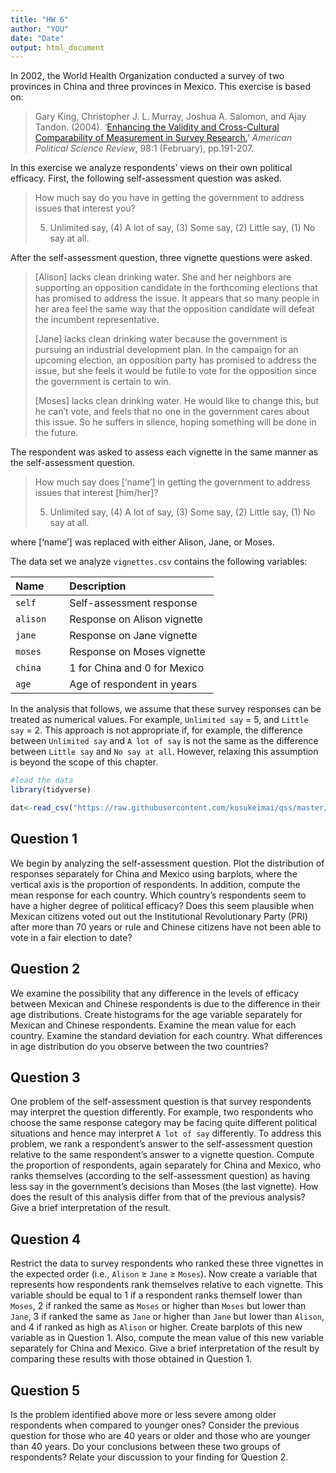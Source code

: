 ```yaml
---
title: "HW 6"
author: "YOU"
date: "Date"
output: html_document
---
```


In 2002, the World Health Organization conducted a survey of two provinces in China and three provinces in Mexico. This
exercise is based on: 

> Gary King, Christopher J. L. Murray, Joshua A. Salomon, and Ajay Tandon. (2004). '[Enhancing the Validity and Cross-Cultural Comparability of Measurement in Survey Research.]( https://doi.org/10.1017/S000305540400108X)' *American Political Science Review*, 98:1 (February), pp.191-207.
  
In this exercise we analyze respondents' views on their own political efficacy.  First, the following self-assessment question was asked.

>  How much say do you have in getting the government to address issues that interest you?
>
>  (5) Unlimited say, (4) A lot of say, (3) Some say, (2) Little say, (1) No say at all.

After the self-assessment question, three vignette questions were asked.

>  [Alison] lacks clean drinking water. She and her neighbors are supporting an opposition candidate in the forthcoming elections that has promised to address the issue. It appears that so many people in her area feel the same way that the opposition candidate will defeat the incumbent representative.
>
>  [Jane] lacks clean drinking water because the government is pursuing an industrial development plan. In the campaign for an upcoming election, an opposition party has promised to address the issue, but she feels it would be futile to vote for the opposition since the government is certain to win.
>
>  [Moses] lacks clean drinking water. He would like to change this, but he can't vote, and feels that no one in the government cares about this issue. So he suffers in silence, hoping something will be done in the future.

The respondent was asked to assess each vignette in the same manner as the self-assessment question.

>  How much say does ['name'] in getting the government to address issues that interest [him/her]?
>
>  (5) Unlimited say, (4) A lot of say, (3) Some say, (2) Little say, (1) No say at all.

where ['name'] was replaced with either Alison, Jane, or Moses.

The data set we analyze `vignettes.csv` contains the following variables:

-------------------------------------------------------------------------------
 Name                 Description
 -------------------- ---------------------------------------------------------
 `self`               Self-assessment response 
 
 `alison`             Response on Alison vignette 
 
 `jane`               Response on Jane vignette 
 
 `moses`              Response on Moses vignette
 
 `china`              1 for China and 0 for Mexico  
 
 `age`                 Age of respondent in years 
------------------------------------------------------------------------------

In the analysis that follows, we assume that these survey responses can be treated as numerical values.  For example, `Unlimited say` = 5, and `Little say` = 2.   This approach is not appropriate if, for example, the difference between `Unlimited say` and `A lot of say` is  not the same as the difference between `Little say` and `No say at all`.  However, relaxing this assumption is beyond the scope of this chapter.

```r
#load the data
library(tidyverse)

dat<-read_csv("https://raw.githubusercontent.com/kosukeimai/qss/master/MEASUREMENT/vignettes.csv")
```


## Question 1

We begin by analyzing the self-assessment question.  Plot the distribution of responses separately for China and Mexico using barplots, where the vertical axis is the proportion of respondents. In addition, compute the mean response for each country.  Which country's respondents seem to have a higher degree of political efficacy?  Does this seem plausible when Mexican citizens voted out out the Institutional Revolutionary Party (PRI)  after more than 70 years or rule and Chinese citizens have not been able to vote in a fair election to date?

## Question 2

We examine the possibility that any difference in the levels of efficacy between Mexican and Chinese respondents is due to the difference in their age distributions.  Create histograms for the age variable separately for Mexican and Chinese respondents. Examine the mean value for each country. Examine the standard deviation for each country. What differences in age distribution do you observe between the two countries?  

## Question 3

One problem of the self-assessment question is that survey respondents may interpret the question differently.  For example, two respondents who choose the same response category may be facing quite different political situations and hence may interpret `A lot of say`  differently.  To address this problem, we rank a respondent's answer to the self-assessment question relative to the same respondent's answer to a vignette question.  Compute the proportion of respondents, again separately for China and Mexico, who ranks themselves (according to the self-assessment question) as
having less say in the government's decisions than Moses (the last vignette).  How does the result of this analysis differ from that of the previous analysis?  Give a brief interpretation of the result.
  
## Question 4
  
Restrict the data to survey respondents who ranked these three vignettes in the expected order (i.e., `Alison` $\ge$ `Jane` $\ge$ `Moses`).  Now create a variable that represents how respondents rank themselves relative to each vignette.  This variable should be equal to 1 if a respondent ranks themself lower than `Moses`, 2 if ranked the same as `Moses` or higher than `Moses` but lower than `Jane`, 3 if ranked the same as `Jane` or higher than `Jane` but lower than `Alison`, and 4 if ranked as high as `Alison` or higher.  Create barplots of this new variable as in Question 1. Also, compute the mean value of this new variable separately for China and Mexico.  Give a brief interpretation of the result by comparing
these results with those obtained in Question 1.

## Question 5

Is the problem identified above more or less severe among older respondents when compared to younger ones?  Consider the previous question for those who are 40 years or older and those who are younger than 40 years.  Do your conclusions between these  two groups of respondents? Relate your discussion to your finding for Question 2.

